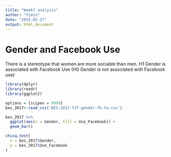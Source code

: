 ```yaml
---
title: "Week7 analysis"
author: "Yimin"
date: "2025-02-27"
output: html_document
---
```


# Gender and Facebook Use

There is a stereotype that women are more sociable than men.
H1 Gender is associated with Facebook Use
(H0 Gender is not associated with Facebook use)
```r
library(dplyr)
library(readr)
library(ggplot2)

options = {scipen = 9999}
bes_2017<-read_csv('BES-2017-f2f-gender-fb-tw.csv')
```

```r
bes_2017 %>%
  ggplot(aes(x = Gender, fill = Use_Facebook)) +
  geom_bar()
```
```r
chisq.test(
  x = bes_2017$Gender,
  y = bes_2017$Use_Facebook
)
```


